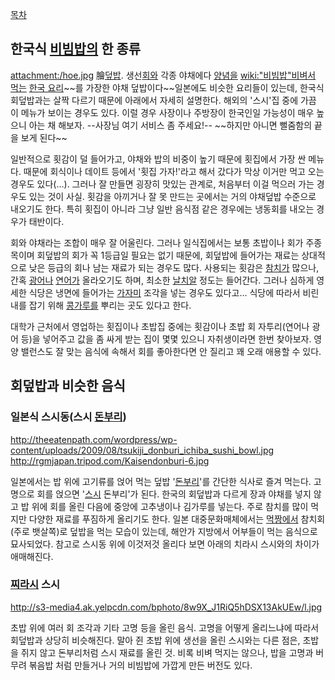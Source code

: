 [[목차]]
== 한국식 [[비빔밥]]의 한 종류 ==
attachment:/hoe.jpg
膾[[덮밥]]. 생선[[회]]와 각종 야채에다 [[양념]]을 [[wiki:"비빔밥"비벼서 먹는]] [[한국 요리]]~~를 가장한 야채 덮밥이다~~일본에도 비슷한 요리들이 있는데, 한국식 회덮밥과는 살짝 다르기 때문에 아래에서 자세히 설명한다. 해외의 '스시'집 중에 가끔 이 메뉴가 보이는 경우도 있다. 이럴 경우 사장이나 주방장이 한국인일 가능성이 매우 높으니 아는 채 해보자. --사장님 여기 서비스 좀 주세요!-- ~~하지만 아니면 뻘줌함의 끝을 보게 된다~~

일반적으로 횟감이 덜 들어가고, 야채와 밥의 비중이 높기 때문에 횟집에서 가장 싼 메뉴다. 때문에 회식이나 데이트 등에서 '횟집 가자!'라고 해서 갔다가 막상 이거만 먹고 오는 경우도 있다(...). 그러나 잘 만들면 굉장히 맛있는 관계로, 처음부터 이걸 먹으러 가는 경우도 있는 것이 사실. 횟감을 아끼거나 잘 못 만드는 곳에서는 거의 야채덮밥 수준으로 내오기도 한다. 특히 횟집이 아니라 그냥 일반 음식점 같은 경우에는 냉동회를 내오는 경우가 태반이다.

회와 야채라는 조합이 매우 잘 어울린다. 그러나 일식집에서는 보통 초밥이나 회가 주종목이며 회덮밥의 회가 꼭 1등급일 필요는 없기 때문에, 회덮밥에 들어가는 재료는 상대적으로 낮은 등급의 회나 남는 재료가 되는 경우도 많다. 사용되는 횟감은 [[참치]]가 많으나, 간혹 [[광어]]나 [[연어]]가 올라오기도 하며, 최소한 [[날치]]알 정도는 들어간다. 그러나 심하게 영세한 식당은 냉면에 들어가는 [[가자미]] 조각을 넣는 경우도 있다고... 식당에 따라서 비린내를 잡기 위해 [[콩가루]]를 뿌리는 곳도 있다고 한다.

대학가 근처에서 영업하는 횟집이나 초밥집 중에는 횟감이나 초밥 회 자투리(연어나 광어 등)을 넣어주고 값을 좀 싸게 받는 집이 몇몇 있으니 자취생이라면 한번 찾아보자. 영양 밸런스도 잘 맞는 음식에 속해서 회를 좋아한다면 안 질리고 꽤 오래 애용할 수 있다.

== 회덮밥과 비슷한 음식 ==
=== 일본식 스시동(스시 [[돈부리]]) ===

http://theeatenpath.com/wordpress/wp-content/uploads/2009/08/tsukiji_donburi_ichiba_sushi_bowl.jpg
http://rgmjapan.tripod.com/Kaisendonburi-6.jpg

일본에서는 밥 위에 고기류를 얹어 먹는 덮밥 '[[돈부리]]'를 간단한 식사로 즐겨 먹는다. 고명으로 회를 얹으면 '[[스시]] 돈부리'가 된다. 한국의 회덮밥과 다르게 장과 야채를 넣지 않고 밥 위에 회를 올린 다음에 중앙에 고추냉이나 김가루를 넣는다. 주로 참치를 많이 먹지만 다양한 재료를 푸짐하게 올리기도 한다. 일본 대중문화매체에서는 [[먹짱]]에서 참치회(주로 뱃살쪽)로 덮밥을 먹는 모습이 있는데, 해안가 지방에서 어부들이 먹는 음식으로 묘사되었다. 참고로 스시동 위에 이것저것 올리다 보면 아래의 치라시 스시와의 차이가 애매해진다.
=== [[찌라시]] 스시 ===

http://s3-media4.ak.yelpcdn.com/bphoto/8w9X_J1RiQ5hDSX13AkUEw/l.jpg

초밥 위에 여러 회 조각과 기타 고명 등을 올린 음식. 고명을 어떻게 올리느냐에 따라서 회덮밥과 상당히 비슷해진다. 말아 쥔 초밥 위에 생선을 올린 스시와는 다른 점은, 초밥을 쥐지 않고 돈부리처럼 스시 재료를 올린 것. 비록 비벼 먹지는 않으나, 밥을 고명과 버무려 볶음밥 처럼 만들거나 거의 비빔밥에 가깝게 만든 버전도 있다.
